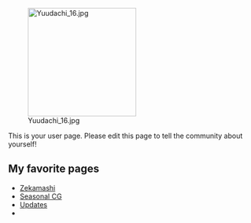 [[File:Yuudachi 16.jpg|thumb|220px|right]]

This is your user page. Please edit this page to tell the community about yourself!

==My favorite pages==

* [https://zekamashi.net/ Zekamashi]
*[https://en.kancollewiki.net/Seasonal Seasonal CG]
*[https://en.kancollewiki.net/Game_Updates Updates]
*